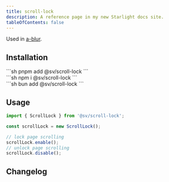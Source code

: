 ```yaml
---
title: scroll-lock
description: A reference page in my new Starlight docs site.
tableOfContents: false
---
```



Used in [a-blur](/sv-frontend-library/mono/elements/blur/).

## Installation

<Command>
  <div slot="pnpm">
    ```sh
    pnpm add @sv/scroll-lock
    ```
  </div>
  <div slot="npm">
    ```sh
    npm i @sv/scroll-lock
    ```
  </div>
  <div slot="bun">
    ```sh
    bun add @sv/scroll-lock
    ```
  </div>
</Command>

## Usage

```ts
import { ScrollLock } from '@sv/scroll-lock';

const scrollLock = new ScrollLock();

// lock page scrolling
scrollLock.enable();
// unlock page scrolling
scrollLock.disable();
```

## Changelog

<Changelog />
